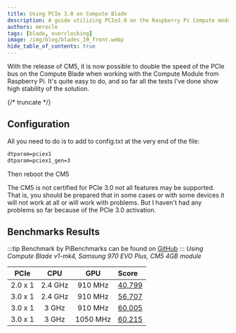 ```yaml
---
title: Using PCIe 3.0 on Compute Blade
description: A guide utilizing PCIe3.0 on the Raspberry Pi Compute module 5.
authors: merocle
tags: [blade, overclocking]
image: /img/blog/blades_19_front.webp
hide_table_of_contents: true
---
```


With the release of CM5, it is now possible to double the speed of the PCIe bus on the Compute Blade when working with the Compute Module from Raspberry Pi.
It's quite easy to do, and so far all the tests I've done show high stability of the solution.


{/* truncate */}

## Configuration

All you need to do is to add to config.txt
at the very end of the file:

```txt
dtparam=pciex1
dtparam=pciex1_gen=3
```
Then reboot the CM5

The CM5 is not certified for PCIe 3.0 not all features may be supported.
That is, you should be prepared that in some cases or with some devices it will not work at all or will work with problems.
But I haven't had any problems so far because of the PCIe 3.0 activation.

## Benchmarks Results
:::tip
Benchmark by PiBenchmarks can be found on [GitHub](https://github.com/TheRemote/PiBenchmarks)
:::
*Using Compute Blade v1-mk4, Samsung 970 EVO Plus, CM5 4GB module*

| PCIe    | CPU     | GPU      | Score                                                |
| :-----: | :-----: | :------: | :--------------------------------------------------- |
| 2.0 x 1 | 2.4 GHz | 910 MHz  | [40,799](https://pibenchmarks.com/benchmark/100326/) |
| 3.0 x 1 | 2.4 GHz | 910 MHz  | [56,707](https://pibenchmarks.com/benchmark/100327/) |
| 3.0 x 1 | 3 GHz   | 910 MHz  | [60,005](https://pibenchmarks.com/benchmark/100328/) |
| 3.0 x 1 | 3 GHz   | 1050 MHz | [60,215](https://pibenchmarks.com/benchmark/100330/) |


